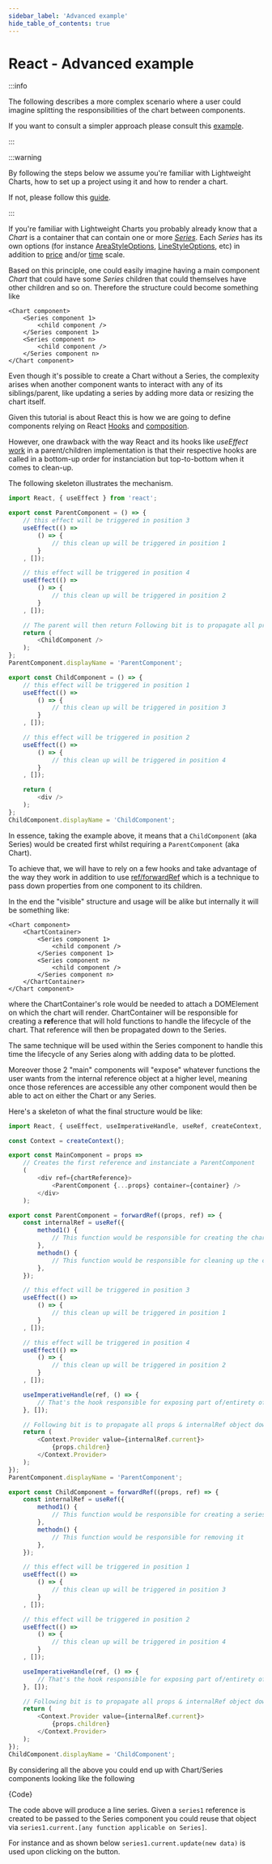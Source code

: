 ```yaml
---
sidebar_label: 'Advanced example'
hide_table_of_contents: true
---
```


# React - Advanced example

:::info

The following describes a more complex scenario where a user could imagine splitting the responsibilities of the chart between components.

If you want to consult a simpler approach please consult this [example](./simple).

:::

:::warning

By following the steps below we assume you're familiar with Lightweight Charts, how to set up a project using it and how to render a chart.

If not, please follow this [guide](./simple).

:::

If you're familiar with Lightweight Charts you probably already know that a _Chart_ is a container that can contain one or more [_Series_](/docs/series-types).
Each _Series_ has its own options (for instance [AreaStyleOptions](/docs/api/interfaces/AreaStyleOptions), [LineStyleOptions](/docs/api/interfaces/LineStyleOptions), etc) in addition to [price](/docs/price-scale) and/or [time](/docs/time-scale) scale.

Based on this principle, one could easily imagine having a main component _Chart_ that could have some _Series_ children that could themselves have other children and so on.
Therefore the structure could become something like

```
<Chart component>
    <Series component 1>
        <child component />
    </Series component 1>
    <Series component n>
        <child component />
    </Series component n>
</Chart component>
```

Even though it's possible to create a Chart without a Series, the complexity arises when another component wants to interact with any of its siblings/parent, like updating a series by adding more data or resizing the chart itself.

Given this tutorial is about React this is how we are going to define components relying on React [Hooks](https://reactjs.org/docs/hooks-intro.html) and [composition](https://reactjs.org/docs/composition-vs-inheritance.html).

However, one drawback with the way React and its hooks like _useEffect_ [work](https://github.com/facebook/react/issues/16728) in a parent/children implementation is that their respective hooks are called in a bottom-up order for instanciation but top-to-bottom when it comes to clean-up.

The following skeleton illustrates the mechanism.

```js
import React, { useEffect } from 'react';

export const ParentComponent = () => {
    // this effect will be triggered in position 3
    useEffect(() =>
        () => {
            // this clean up will be triggered in position 1
        }
    , []);

    // this effect will be triggered in position 4
    useEffect(() =>
        () => {
            // this clean up will be triggered in position 2
        }
    , []);

    // The parent will then return Following bit is to propagate all props & internalRef object down to children
    return (
        <ChildComponent />
    );
};
ParentComponent.displayName = 'ParentComponent';

export const ChildComponent = () => {
    // this effect will be triggered in position 1
    useEffect(() =>
        () => {
            // this clean up will be triggered in position 3
        }
    , []);

    // this effect will be triggered in position 2
    useEffect(() =>
        () => {
            // this clean up will be triggered in position 4
        }
    , []);

    return (
        <div />
    );
};
ChildComponent.displayName = 'ChildComponent';
```

In essence, taking the example above, it means that a `ChildComponent` (aka Series) would be created first whilst requiring a `ParentComponent` (aka Chart).

To achieve that, we will have to rely on a few hooks and take advantage of the way they work in addition to use [ref/forwardRef](https://reactjs.org/docs/forwarding-refs.html) which is a technique to pass down properties from one component to its children.

In the end the "visible" structure and usage will be alike but internally it will be something like:

```
<Chart component>
    <ChartContainer>
        <Series component 1>
            <child component />
        </Series component 1>
        <Series component n>
            <child component />
        </Series component n>
    </ChartContainer>
</Chart component>
```

where the ChartContainer's role would be needed to attach a DOMElement on which the chart will render.
ChartContainer will be responsible for creating a **ref**erence that will hold functions to handle the lifecycle of the chart.
That reference will then be propagated down to the Series.

The same technique will be used within the Series component to handle this time the lifecycle of any Series along with adding data to be plotted.

Moreover those 2 "main" components will "expose" whatever functions the user wants from the internal reference object at a higher level, meaning once those references are accessible any other component would then be able to act on either the Chart or any Series.

Here's a skeleton of what the final structure would be like:

```js
import React, { useEffect, useImperativeHandle, useRef, createContext, forwardRef } from 'react';

const Context = createContext();

export const MainComponent = props =>
    // Creates the first reference and instanciate a ParentComponent
    (
        <div ref={chartReference}>
            <ParentComponent {...props} container={container} />
        </div>
    );

export const ParentComponent = forwardRef((props, ref) => {
    const internalRef = useRef({
        method1() {
            // This function would be responsible for creating the chart for instance
        },
        methodn() {
            // This function would be responsible for cleaning up the chart
        },
    });

    // this effect will be triggered in position 3
    useEffect(() =>
        () => {
            // this clean up will be triggered in position 1
        }
    , []);

    // this effect will be triggered in position 4
    useEffect(() =>
        () => {
            // this clean up will be triggered in position 2
        }
    , []);

    useImperativeHandle(ref, () => {
        // That's the hook responsible for exposing part of/entirety of internalRef
    }, []);

    // Following bit is to propagate all props & internalRef object down to children
    return (
        <Context.Provider value={internalRef.current}>
            {props.children}
        </Context.Provider>
    );
});
ParentComponent.displayName = 'ParentComponent';

export const ChildComponent = forwardRef((props, ref) => {
    const internalRef = useRef({
        method1() {
            // This function would be responsible for creating a series
        },
        methodn() {
            // This function would be responsible for removing it
        },
    });

    // this effect will be triggered in position 1
    useEffect(() =>
        () => {
            // this clean up will be triggered in position 3
        }
    , []);

    // this effect will be triggered in position 2
    useEffect(() =>
        () => {
            // this clean up will be triggered in position 4
        }
    , []);

    useImperativeHandle(ref, () => {
        // That's the hook responsible for exposing part of/entirety of internalRef
    }, []);

    // Following bit is to propagate all props & internalRef object down to children
    return (
        <Context.Provider value={internalRef.current}>
            {props.children}
        </Context.Provider>
    );
});
ChildComponent.displayName = 'ChildComponent';
```

By considering all the above you could end up with Chart/Series components looking like the following


<CodeBlock className="language-jsx">{Code}</CodeBlock>

The code above will produce a line series.
Given a `series1` reference is created to be passed to the Series component you could reuse that object via `series1.current.[any function applicable on Series]`.

For instance and as shown below `series1.current.update(new data)` is used upon clicking on the button.


<div className={styles.ChartContainer}>
    <App />
</div>
